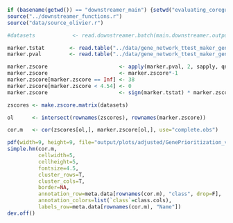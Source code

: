 ```r
if (basename(getwd()) == "downstreamer_main") {setwd("evaluating_coregulation")} else {setwd("../evaluating_coregulation")}
source("../downstreamer_functions.r")
source("data/source_olivier.r")

#datasets            <- read.downstreamer.batch(main.downstreamer.output.path, USE.CACHE = T)

marker.tstat        <- read.table("../data/gene_network_ttest_maker_genes.tstats.txt", row.names=1, header=T, sep="\t")
marker.pval         <- read.table("../data/gene_network_ttest_maker_genes.pvalues.txt", row.names=1, header=T, sep="\t")

marker.zscore                       <- apply(marker.pval, 2, sapply, qnorm)
marker.zscore                       <- marker.zscore*-1
marker.zscore[marker.zscore == Inf] <- 38
marker.zscore[marker.zscore < 4.54] <- 0
marker.zscore                       <- sign(marker.tstat) * marker.zscore

```

```r
zscores <- make.zscore.matrix(datasets)

ol      <- intersect(rownames(zscores), rownames(marker.zscore))

cor.m   <- cor(zscores[ol,], marker.zscore[ol,], use="complete.obs")

pdf(width=9, height=9, file="output/plots/adjusted/GenePrioritization_vs_expression_level.pdf", paper="a4")
simple.hm(cor.m,
          cellwidth=5,
          cellheight=5,
          fontsize=4.5,
          cluster_rows=T,
          cluster_cols=T,
          border=NA,
          annotation_row=meta.data[rownames(cor.m), "class", drop=F],
          annotation_colors=list(`class`=class.cols),
          labels_row=meta.data[rownames(cor.m), "Name"])
dev.off()

```

